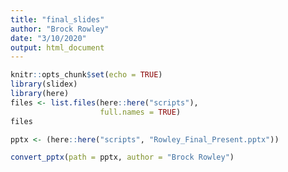 ```yaml
---
title: "final_slides"
author: "Brock Rowley"
date: "3/10/2020"
output: html_document
---
```


```r
knitr::opts_chunk$set(echo = TRUE)
library(slidex)
library(here)
files <- list.files(here::here("scripts"),
                    full.names = TRUE)
files

pptx <- (here::here("scripts", "Rowley_Final_Present.pptx"))

convert_pptx(path = pptx, author = "Brock Rowley")
```